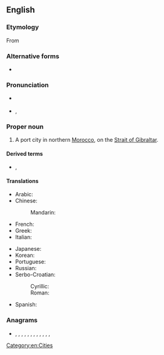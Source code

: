 ==English==
{{wikipedia}}
===Etymology=== 
From {{etyl|sem|en}} {{m|sem-pro|*tigisis||harbor, seaport, haven}}
===Alternative forms===
* {{l|en|Tangier}}

===Pronunciation===
* {{a|RP}} {{IPAchar|/tænˈdʒɪəz/}}
* {{a|US}} {{enPR|tănjîrzʹ}}, {{IPAchar|/tænˈdʒɪrz/}}

===Proper noun===
{{en-proper noun}}

# A port city in northern [[Morocco]], on the [[Strait of Gibraltar]].

====Derived terms====
* {{l|en|Tangerine}}, {{l|en|tangerine}}

====Translations====
{{trans-top|a port city in northern Morocco}}
* Arabic: {{t|ar|طَنْجَة|f}}
* Chinese:
*: Mandarin: {{t|cmn|丹吉尔|tr=Dānjí’ěr}}
* French: {{t+|fr|Tanger}}
* Greek: {{t|el|Ταγγέρη}}
* Italian: {{t|it|Tangeri|f}}
{{trans-mid}}
* Japanese: {{t|ja|タンジール|tr=Tanjīru}}
* Korean: {{t|ko|탕헤르|sc=Kore}}
* Portuguese: {{t|pt|Tânger}}
* Russian: {{t|ru|Танже́р|m}}
* Serbo-Croatian:
*: Cyrillic: {{t|sh|Тангер|m|sc=Cyrl}}
*: Roman: {{t|sh|Tanger|m|sc=Latn}}
* Spanish: {{t+|es|Tánger|m}}
{{trans-bottom}}

===Anagrams===
* {{l|en|angriest}}, {{l|en|angrites}}, {{l|en|angstier}}, {{l|en|astringe}}, {{l|en|ganister}}, {{l|en|gantries}}, {{l|en|granites}}, {{l|en|inert gas}}, {{l|en|ingrates}}, {{l|en|rangiest}}, {{l|en|Tasering}}, {{l|en|tasering}}, {{l|en|tearings}}

[[Category:en:Cities]]